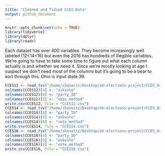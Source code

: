 ```yaml
---
title: "Cleaned and Tidied CCES Data"
output: github_document
---
```


```r
knitr::opts_chunk$set(echo = TRUE)
library(tidyverse)
library(dplyr)
library(readr)
```
Each dataset has over 400 variables. They become increasingly well labeled (12<14<16) but even the 2016 has hundreds of illegible variables. We're going to have to take some time to figure out what each column actually is and whether we need it. Since we're mostly looking at age I suspect we don't need most of the columns but it's going to be a bear to sort through this. Ohio is input state 39.
```r
CCES12 <- read_tsv("/home/shaswitz/Desktop/oh-elections-project/CCES_data/CCES12.tab") %>% mutate(age = 2017-(birthyr)) %>% select(StateAbbr, age, votereg, CC401, CC403, CC350) %>% filter(StateAbbr == "OH") 
colnames(CCES12)[4] <- "askvote"
colnames(CCES12)[6] <- "party_ID"
colnames(CCES12)[5] <- "vote_method"
write.csv(CCES12, file = "CCES12.csv")
CCES14 <- read_tsv("/home/shaswitz/Desktop/oh-elections-project/CCES_data/CCES14.tab") %>% mutate(age = 2017-(birthyr)) %>% select(StateAbbr, age, votereg, pid3, CC401, CC403) %>% filter(StateAbbr == "OH")
colnames(CCES14)[4] <- "party_ID"
colnames(CCES14)[5] <- "askvote"
colnames(CCES14)[6] <- "vote_method"
write.csv(CCES14, file = "CCES14.csv")
CCES16 <- read_tsv("/home/shaswitz/Desktop/oh-elections-project/CCES_data/CCES16.tab") %>% mutate(age = 2017-(birthyr)) %>% select(inputstate, votereg, age, CC16_421a, CC16_401, CC16_403) %>% filter(inputstate == "39")
colnames(CCES16)[4] <- "party_ID"
colnames(CCES16)[5] <- "askvote"
colnames(CCES16)[6] <- "vote_method"
write.csv(CCES16, file = "CCES16.csv")
```

